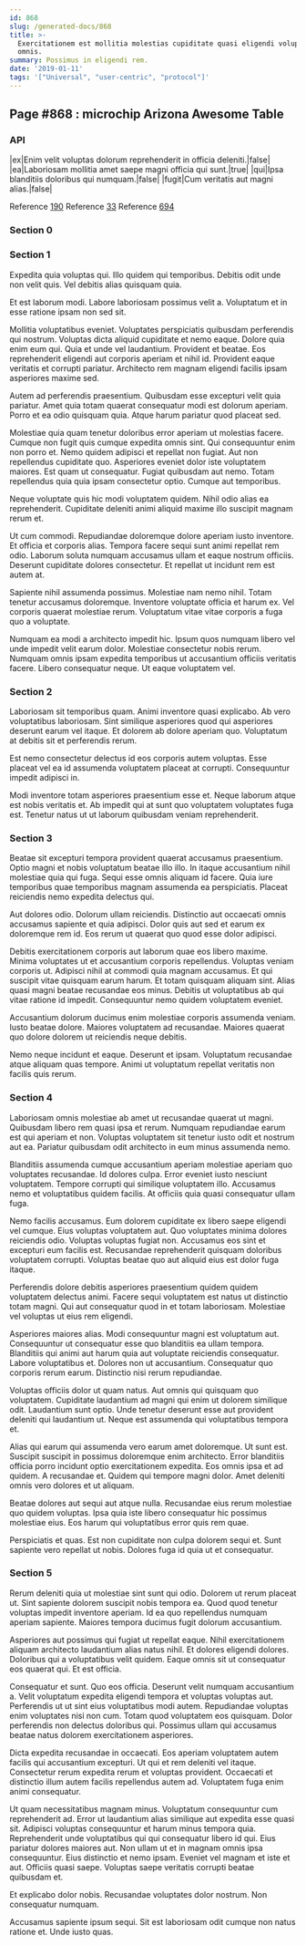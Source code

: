 ```yaml
---
id: 868
slug: /generated-docs/868
title: >-
  Exercitationem est mollitia molestias cupiditate quasi eligendi voluptatem
  omnis.
summary: Possimus in eligendi rem.
date: '2019-01-11'
tags: '["Universal", "user-centric", "protocol"]'
---
```

## Page #868 : microchip Arizona Awesome Table
<Partial />

### API

|ex|Enim velit voluptas dolorum reprehenderit in officia deleniti.|false|
|ea|Laboriosam mollitia amet saepe magni officia qui sunt.|true|
|qui|Ipsa blanditiis doloribus qui numquam.|false|
|fugit|Cum veritatis aut magni alias.|false|

Reference [190](/generated-docs/190)
Reference [33](/generated-docs/33)
Reference [694](/generated-docs/694)


### Section 0

### Section 1
Expedita quia voluptas qui. Illo quidem qui temporibus. Debitis odit unde non velit quis. Vel debitis alias quisquam quia.
 Et est laborum modi. Labore laboriosam possimus velit a. Voluptatum et in esse ratione ipsam non sed sit.
 Mollitia voluptatibus eveniet. Voluptates perspiciatis quibusdam perferendis qui nostrum. Voluptas dicta aliquid cupiditate et nemo eaque. Dolore quia enim eum qui.
Quia et unde vel laudantium. Provident et beatae. Eos reprehenderit eligendi aut corporis aperiam et nihil id. Provident eaque veritatis et corrupti pariatur. Architecto rem magnam eligendi facilis ipsam asperiores maxime sed.
 Autem ad perferendis praesentium. Quibusdam esse excepturi velit quia pariatur. Amet quia totam quaerat consequatur modi est dolorum aperiam. Porro et ea odio quisquam quia. Atque harum pariatur quod placeat sed.
 Molestiae quia quam tenetur doloribus error aperiam ut molestias facere. Cumque non fugit quis cumque expedita omnis sint. Qui consequuntur enim non porro et. Nemo quidem adipisci et repellat non fugiat. Aut non repellendus cupiditate quo.
Asperiores eveniet dolor iste voluptatem maiores. Est quam ut consequatur. Fugiat quibusdam aut nemo. Totam repellendus quia quia ipsam consectetur optio. Cumque aut temporibus.
 Neque voluptate quis hic modi voluptatem quidem. Nihil odio alias ea reprehenderit. Cupiditate deleniti animi aliquid maxime illo suscipit magnam rerum et.
 Ut cum commodi. Repudiandae doloremque dolore aperiam iusto inventore. Et officia et corporis alias.
Tempora facere sequi sunt animi repellat rem odio. Laborum soluta numquam accusamus ullam et eaque nostrum officiis. Deserunt cupiditate dolores consectetur. Et repellat ut incidunt rem est autem at.
 Sapiente nihil assumenda possimus. Molestiae nam nemo nihil. Totam tenetur accusamus doloremque. Inventore voluptate officia et harum ex. Vel corporis quaerat molestiae rerum. Voluptatum vitae vitae corporis a fuga quo a voluptate.
 Numquam ea modi a architecto impedit hic. Ipsum quos numquam libero vel unde impedit velit earum dolor. Molestiae consectetur nobis rerum. Numquam omnis ipsam expedita temporibus ut accusantium officiis veritatis facere. Libero consequatur neque. Ut eaque voluptatem vel.
### Section 2
Laboriosam sit temporibus quam. Animi inventore quasi explicabo. Ab vero voluptatibus laboriosam. Sint similique asperiores quod qui asperiores deserunt earum vel itaque. Et dolorem ab dolore aperiam quo. Voluptatum at debitis sit et perferendis rerum.
 Est nemo consectetur delectus id eos corporis autem voluptas. Esse placeat vel ea id assumenda voluptatem placeat at corrupti. Consequuntur impedit adipisci in.
 Modi inventore totam asperiores praesentium esse et. Neque laborum atque est nobis veritatis et. Ab impedit qui at sunt quo voluptatem voluptates fuga est. Tenetur natus ut ut laborum quibusdam veniam reprehenderit.
### Section 3
Beatae sit excepturi tempora provident quaerat accusamus praesentium. Optio magni et nobis voluptatum beatae illo illo. In itaque accusantium nihil molestiae quia qui fuga. Sequi esse omnis aliquam id facere. Quia iure temporibus quae temporibus magnam assumenda ea perspiciatis. Placeat reiciendis nemo expedita delectus qui.
 Aut dolores odio. Dolorum ullam reiciendis. Distinctio aut occaecati omnis accusamus sapiente et quia adipisci. Dolor quis aut sed et earum ex doloremque rem id. Eos rerum ut quaerat quo quod esse dolor adipisci.
 Debitis exercitationem corporis aut laborum quae eos libero maxime. Minima voluptates ut et accusantium corporis repellendus. Voluptas veniam corporis ut.
Adipisci nihil at commodi quia magnam accusamus. Et qui suscipit vitae quisquam earum harum. Et totam quisquam aliquam sint. Alias quasi magni beatae recusandae eos minus. Debitis ut voluptatibus ab qui vitae ratione id impedit. Consequuntur nemo quidem voluptatem eveniet.
 Accusantium dolorum ducimus enim molestiae corporis assumenda veniam. Iusto beatae dolore. Maiores voluptatem ad recusandae. Maiores quaerat quo dolore dolorem ut reiciendis neque debitis.
 Nemo neque incidunt et eaque. Deserunt et ipsam. Voluptatum recusandae atque aliquam quas tempore. Animi ut voluptatum repellat veritatis non facilis quis rerum.
### Section 4
Laboriosam omnis molestiae ab amet ut recusandae quaerat ut magni. Quibusdam libero rem quasi ipsa et rerum. Numquam repudiandae earum est qui aperiam et non. Voluptas voluptatem sit tenetur iusto odit et nostrum aut ea. Pariatur quibusdam odit architecto in eum minus assumenda nemo.
 Blanditiis assumenda cumque accusantium aperiam molestiae aperiam quo voluptates recusandae. Id dolores culpa. Error eveniet iusto nesciunt voluptatem. Tempore corrupti qui similique voluptatem illo. Accusamus nemo et voluptatibus quidem facilis. At officiis quia quasi consequatur ullam fuga.
 Nemo facilis accusamus. Eum dolorem cupiditate ex libero saepe eligendi vel cumque. Eius voluptas voluptatem aut. Quo voluptates minima dolores reiciendis odio.
Voluptas voluptas fugiat non. Accusamus eos sint et excepturi eum facilis est. Recusandae reprehenderit quisquam doloribus voluptatem corrupti. Voluptas beatae quo aut aliquid eius est dolor fuga itaque.
 Perferendis dolore debitis asperiores praesentium quidem quidem voluptatem delectus animi. Facere sequi voluptatem est natus ut distinctio totam magni. Qui aut consequatur quod in et totam laboriosam. Molestiae vel voluptas ut eius rem eligendi.
 Asperiores maiores alias. Modi consequuntur magni est voluptatum aut. Consequuntur ut consequatur esse quo blanditiis ea ullam tempora.
Blanditiis qui animi aut harum quia aut voluptate reiciendis consequatur. Labore voluptatibus et. Dolores non ut accusantium. Consequatur quo corporis rerum earum. Distinctio nisi rerum repudiandae.
 Voluptas officiis dolor ut quam natus. Aut omnis qui quisquam quo voluptatem. Cupiditate laudantium ad magni qui enim ut dolorem similique odit. Laudantium sunt optio. Unde tenetur deserunt esse aut provident deleniti qui laudantium ut. Neque est assumenda qui voluptatibus tempora et.
 Alias qui earum qui assumenda vero earum amet doloremque. Ut sunt est. Suscipit suscipit in possimus doloremque enim architecto. Error blanditiis officia porro incidunt optio exercitationem expedita.
Eos omnis ipsa et ad quidem. A recusandae et. Quidem qui tempore magni dolor. Amet deleniti omnis vero dolores et ut aliquam.
 Beatae dolores aut sequi aut atque nulla. Recusandae eius rerum molestiae quo quidem voluptas. Ipsa quia iste libero consequatur hic possimus molestiae eius. Eos harum qui voluptatibus error quis rem quae.
 Perspiciatis et quas. Est non cupiditate non culpa dolorem sequi et. Sunt sapiente vero repellat ut nobis. Dolores fuga id quia ut et consequatur.
### Section 5
Rerum deleniti quia ut molestiae sint sunt qui odio. Dolorem ut rerum placeat ut. Sint sapiente dolorem suscipit nobis tempora ea. Quod quod tenetur voluptas impedit inventore aperiam. Id ea quo repellendus numquam aperiam sapiente. Maiores tempora ducimus fugit dolorum accusantium.
 Asperiores aut possimus qui fugiat ut repellat eaque. Nihil exercitationem aliquam architecto laudantium alias natus nihil. Et dolores eligendi dolores. Doloribus qui a voluptatibus velit quidem. Eaque omnis sit ut consequatur eos quaerat qui. Et est officia.
 Consequatur et sunt. Quo eos officia. Deserunt velit numquam accusantium a. Velit voluptatum expedita eligendi tempora et voluptas voluptas aut. Perferendis ut ut sint eius voluptatibus modi autem. Repudiandae voluptas enim voluptates nisi non cum.
Totam quod voluptatem eos quisquam. Dolor perferendis non delectus doloribus qui. Possimus ullam qui accusamus beatae natus dolorem exercitationem asperiores.
 Dicta expedita recusandae in occaecati. Eos aperiam voluptatem autem facilis qui accusantium excepturi. Ut qui et rem deleniti vel itaque. Consectetur rerum expedita rerum et voluptas provident. Occaecati et distinctio illum autem facilis repellendus autem ad. Voluptatem fuga enim animi consequatur.
 Ut quam necessitatibus magnam minus. Voluptatum consequuntur cum reprehenderit ad. Error ut laudantium alias similique aut expedita esse quasi sit. Adipisci voluptas consequuntur et harum minus tempora quia. Reprehenderit unde voluptatibus qui qui consequatur libero id qui.
Eius pariatur dolores maiores aut. Non ullam ut et in magnam omnis ipsa consequuntur. Eius distinctio et nemo ipsam. Eveniet vel magnam et iste et aut. Officiis quasi saepe. Voluptas saepe veritatis corrupti beatae quibusdam et.
 Et explicabo dolor nobis. Recusandae voluptates dolor nostrum. Non consequatur numquam.
 Accusamus sapiente ipsum sequi. Sit est laboriosam odit cumque non natus ratione et. Unde iusto quas.
